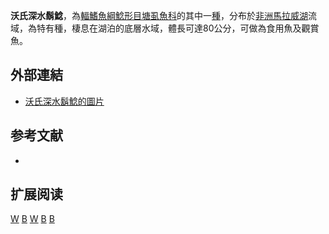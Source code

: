 {{Speciesbox 
| taxon = Bathyclarias worthingtoni
| status = LC
| status_system = IUCN3.1
| authority = [[Jackson|Jackson]], 1959
| synonyms = *''Bathyclarias gigas''<br /><small>Jackson, 1959</small>
*''Dinotopterus gigas''<br /><small>Jackson, 1959</small>
*''Dinotopterus worthingtoni''<br /><small>Jackson, 1959</small>
}}

'''沃氏深水鬍鯰'''，為[[輻鰭魚綱|輻鰭魚綱]][[鯰形目|鯰形目]][[塘虱魚科|塘虱魚科]]的其中一[[種|種]]，分布於[[非洲|非洲]][[馬拉威湖|馬拉威湖]]流域，為特有種，棲息在湖泊的底層水域，體長可達80公分，可做為食用魚及觀賞魚。

==外部連結==
* [http://fishbase.org/Photos/ThumbnailsSummary.php?ID=8376 沃氏深水鬍鯰的圖片] {{Wayback|url=http://fishbase.org/Photos/ThumbnailsSummary.php?ID=8376 |date=20160305084647 }}

==参考文献==
*{{FishBase_species|genus=Bathyclarias|species=worthingtoni|year=2012|month=3}}

== 扩展阅读 ==
{{refbegin}}
{{wikispecies-inline|Bathyclarias worthingtoni|沃氏深水鬍鯰}}
{{refend}}
{{Taxonbar|from=Q3232102}}

[[Category:食用魚|W]]
[[Category:觀賞魚|B]]
[[Category:深水鬍鯰屬|W]]
[[Category:非洲魚類|B]]
[[Category:1959年描述的魚類|B]]